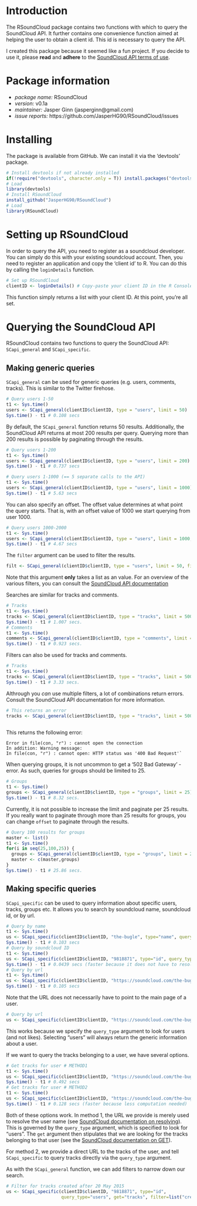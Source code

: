 # Introduction

The RSoundCloud package contains two functions with which to query the SoundCloud API. It further contains one convenience function aimed at helping the user to obtain a client id. This id is necessary to query the API.

I created this package because it seemed like a fun project. If you decide to use it, please **read** and **adhere** to the [SoundCloud API terms of use](https://developers.soundcloud.com/docs/api/terms-of-use). 

# Package information

  - *package name:* RSoundCloud
  - *version:* v0.1a
  - *maintainer:* Jasper Ginn (jasperginn@gmail.com)
  - *issue reports:* https://github.com/JasperHG90/RSoundCloud/issues

# Installing

The package is available from GitHub. We can install it via the 'devtools' package.

```r
# Install devtools if not already installed
if(!require("devtools", character.only = T)) install.packages("devtools")
# Load
library(devtools)
# Install RSoundCloud
install_github("JasperHG90/RSoundCloud")
# Load
library(RSoundCloud)
```

# Setting up RSoundCloud

In order to query the API, you need to register as a soundcloud developer. You can simply do this with your existing soundcloud account. Then, you need to register an application and copy the 'client id' to R. You can do this by calling the `loginDetails` function.

```r
# Set up RSoundCloud
clientID <- loginDetails() # Copy-paste your client ID in the R Console below
```

This function simply returns a list with your client ID. At this point, you're all set.

# Querying the SoundCloud API

RSoundCloud contains two functions to query the SoundCloud API: `SCapi_general` and `SCapi_specific`.

## Making generic queries

`SCapi_general` can be used for generic queries (e.g. users, comments, tracks). This is similar to the Twitter firehose. 

```r
# Query users 1-50
t1 <- Sys.time()
users <- SCapi_general(clientID$clientID, type = "users", limit = 50)
Sys.time() - t1 # 0.108 secs
```

By default, the `SCapi_general` function returns 50 results. Additionally, the SoundCloud API returns at most 200 results per query. Querying more than 200 results is possible by paginating through the results.

```r
# Query users 1-200
t1 <- Sys.time()
users <- SCapi_general(clientID$clientID, type = "users", limit = 200)
Sys.time() - t1 # 0.737 secs

# Query users 1-1000 (== 5 separate calls to the API)
t1 <- Sys.time()
users <- SCapi_general(clientID$clientID, type = "users", limit = 1000)
Sys.time() - t1 # 5.63 secs
```

You can also specify an offset. The offset value determines at what point the query starts. That is, with an offset value of 1000 we start querying from user 1000.

```r
# Query users 1000-2000
t1 <- Sys.time()
users <- SCapi_general(clientID$clientID, type = "users", limit = 1000, filter = NULL, offset = 1000)
Sys.time() - t1 # 4.67 secs
```

The `filter` argument can be used to filter the results. 

```r
filt <- SCapi_general(clientID$clientID, type = "users", limit = 50, filter = list("q" = "the-bugle"))
```

Note that this argument **only** takes a list as an value. For an overview of the various filters, you can consult the [SoundCloud API documentation](http://bit.ly/1RQcAzm)

Searches are similar for tracks and comments. 

```r
# Tracks
t1 <- Sys.time()
tracks <- SCapi_general(clientID$clientID, type = "tracks", limit = 500)
Sys.time() - t1 # 1.007 secs.
# Comments
t1 <- Sys.time()
comments <- SCapi_general(clientID$clientID, type = "comments", limit = 500)
Sys.time() - t1 # 0.923 secs.
```

Filters can also be used for tracks and comments.

```r
# Tracks
t1 <- Sys.time()
tracks <- SCapi_general(clientID$clientID, type = "tracks", limit = 500, filter = list("created_at" = "last_hour"))
Sys.time() - t1 # 3.33 secs.
```

Althrough you *can* use multiple filters, a lot of combinations return errors. Consult the SoundCloud API documentation for more information.

```r
# This returns an error
tracks <- SCapi_general(clientID$clientID, type = "tracks", limit = 500, filter = list("created_at" = "last_hour",
                                                                                       "q" = "Emily"))
```

This returns the following error:

```
Error in file(con, "r") : cannot open the connection
In addition: Warning message:
In file(con, "r") : cannot open: HTTP status was '400 Bad Request'`
```

When querying groups, it is not uncommon to get a '502 Bad Gateway' - error. As such, queries for groups should be limited to 25. 

```r
# Groups
t1 <- Sys.time()
groups <- SCapi_general(clientID$clientID, type = "groups", limit = 25)
Sys.time() - t1 # 8.32 secs.
```

Currently, it is not possible to increase the limit and paginate per 25 results. If you really want to paginate through more than 25 results for groups, you can change `offset` to paginate through the results.

```r
# Query 100 results for groups
master <- list()
t1 <- Sys.time()
for(i in seq(25,100,25)) {
  groups <- SCapi_general(clientID$clientID, type = "groups", limit = 25, offset = i)
  master <- c(master,groups)
}
Sys.time() - t1 # 25.86 secs.
```

## Making specific queries

`SCapi_specific` can be used to query information about specific users, tracks, groups etc. It allows you to search by soundcloud name, soundcloud id, or by url.

```r
# Query by name
t1 <- Sys.time()
us <- SCapi_specific(clientID$clientID, "the-bugle", type="name", query_type="users")
Sys.time() - t1 # 0.103 secs
# Query by soundcloud ID
t1 <- Sys.time()
us <- SCapi_specific(clientID$clientID, "9818871", type="id", query_type="users")
Sys.time() - t1 # 0.0439 secs (faster because it does not have to resolve a url)
# Query by url
t1 <- Sys.time()
us <- SCapi_specific(clientID$clientID, "https://soundcloud.com/the-bugle", type="url", query_type="users")
Sys.time() - t1 # 0.105 secs
```

Note that the URL does not necessarily have to point to the main page of a user. 

```r
# Query by url
us <- SCapi_specific(clientID$clientID, "https://soundcloud.com/the-bugle/likes", type="url", query_type="users")
```

This works because we specify the `query_type` argument to look for users (and not likes). Selecting "users" will always return the generic information about a user. 

If we want to query the tracks belonging to a user, we have several options.

```r
# Get tracks for user # METHOD1
t1 <- Sys.time()
us <- SCapi_specific(clientID$clientID, "https://soundcloud.com/the-bugle/likes", type="url", query_type="users", get="tracks")
Sys.time() - t1 # 0.492 secs
# Get tracks for user # METHOD2
t1 <- Sys.time()
us <- SCapi_specific(clientID$clientID, "https://soundcloud.com/the-bugle/tracks", type="url", query_type="tracks")
Sys.time() - t1 # 0.128 secs (faster because less computation needed)
```

Both of these options work. In method 1, the URL we provide is merely used to resolve the user name (see [SoundCloud documentation on resolving](https://developers.soundcloud.com/docs/api/reference#resolve)). This is governed by the `query_type` argument, which is specified to look for "users". The `get` argument then stipulates that we are looking for the tracks belonging to that user (see the [SoundCloud documentation on GET](https://developers.soundcloud.com/docs/api/reference#users)). 

For method 2, we provide a direct URL to the tracks of the user, and tell `SCapi_specific` to query tracks directly via the `query_type` argument.

As with the `SCapi_general` function, we can add filters to narrow down our search.

```r
# Filter for tracks created after 20 May 2015
us <- SCapi_specific(clientID$clientID, "9818871", type="id", 
                     query_type="users", get="tracks", filter=list("created_at[from]" = "2015-05-20"))
```
